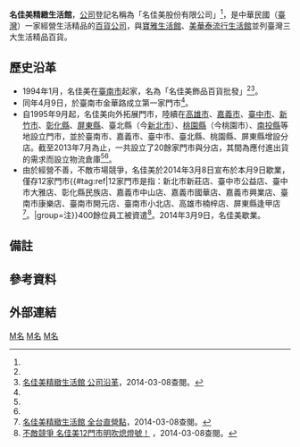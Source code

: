 {{primarysources|time=2014-03-09T15:18:24+00:00}}
{{Infobox Company 
| company_name = 名佳美股份有限公司<ref name="nat">[http://gcis.nat.gov.tw/pub/cmpy/cmpyInfoAction.do?method=detail&banNo=97368283 經濟部商業司─公司資料查詢]{{Dead link|date=2018年9月 |bot=InternetArchiveBot |fix-attempted=yes }}，2014-03-08查閱。</ref>
| company_name_en =Ming Chia Mei
| company_logo = 
| company_type = 
| company_slogan = 
| image = [[File:名佳美育才店.JPG|250px]]
| image_caption = 在臺中市北區的分店
| market_information = 
| local_code_name = TW
| local_code = 97368283<ref name="nat"/>
| foundation = 1994年<ref name="tvbs"/><br>（總公司設於1997年1月24日<ref name="nat"/>）
| defunct = 2014年3月8日
| location = {{ROC}}<br/>[[臺南市|臺南市]][[北區_(臺南市)|北區]]西門路四段61號<ref name="nat"/><br/>（臺南市北區西門路四段65巷47號）
| zip_code =70465
| telephone_no =(06)281-7000 
| key_people = 呂清燕<ref name="nat"/>
| founder =
| industry =生活日常用品零售業
| products = 
| capital = [[新臺幣|新台幣]]225,000,000元<ref name="nat"/>
| revenue = 
| operating_income = 
| net_income = 
| num_employees = 
| accounting_period = 
| parent = 
| subsid = 
| homepage =
| footnotes = 
| width = 
}}
'''名佳美精緻生活館'''，[[公司|公司]]登記名稱為「名佳美股份有限公司」<ref name="nat"/>，是中華民國（[[臺灣|臺灣]]）一家經營生活精品的[[百貨公司|百貨公司]]，與[[寶雅生活館|寶雅生活館]]、[[美華泰流行生活館|美華泰流行生活館]]並列臺灣三大生活精品百貨。

==歷史沿革==
*1994年1月，名佳美在[[臺南市|臺南市]]起家，名為「名佳美飾品百貨批發」<ref name="tvbs"/><ref name="mcm">[https://web.archive.org/web/20140308181407/http://www.mcm.com.tw/index3-2.html 名佳美精緻生活館 公司沿革]，2014-03-08查閱。</ref>。
*同年4月9日，於臺南市金華路成立第一家門市<ref name="mcm"/>。
*自1995年9月起，名佳美向外拓展門市，陸續在[[高雄市|高雄市]]、[[嘉義市|嘉義市]]、[[臺中市|臺中市]]、[[新竹市|新竹市]]、[[彰化縣|彰化縣]]、[[屏東縣|屏東縣]]、臺北縣（今[[新北市|新北市]]）、[[桃園市|桃園縣]]（今桃園市）、[[南投縣|南投縣]]等地設立門市，並於臺南市、嘉義市、臺中市、臺北縣、桃園縣、屏東縣增設分店。截至2013年7月為止，一共設立了20餘家門市與分店，其間為應付進出貨的需求而設立物流倉庫<ref name="tvbs"/><ref name="mcm"/>。
*由於經營不善，不敵市場競爭，名佳美於2014年3月8日宣布於本月9日歇業，僅存12家門市{{#tag:ref|12家門市是指：新北市新莊店、臺中市公益店、臺中市大雅店、彰化縣民族店、嘉義市中山店、嘉義市國華店、嘉義市興業店、臺南市康樂店、臺南市開元店、臺南市小北店、高雄市楠梓店、屏東縣逢甲店<ref>[https://web.archive.org/web/20140308190634/http://www.mcm.com.tw/index.html 名佳美精緻生活館 全台直營點]，2014-03-08查閱。</ref>。|group=注}}400餘位員工被資遣<ref name="tvbs">[http://news.tvbs.com.tw/entry/523725 不敵競爭 名佳美12門市明吹熄燈號！] {{Wayback|url=http://news.tvbs.com.tw/entry/523725 |date=20170503155147 }}，2014-03-08查閱。</ref>。2014年3月9日，名佳美歇業。

== 備註 ==
{{reflist|group=注}}

== 參考資料 ==
{{reflist}}

== 外部連結 ==

{{Taiwan Professional shops}}

[[Category:總部位於台南市的工商業機構|M名]]
[[Category:1994年成立的公司|M名]]
[[Category:2014年結業公司|M名]]